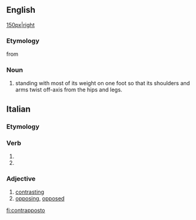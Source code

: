 ==English==
[[file:David_von_Michelangelo.jpg|150px|right]]
===Etymology===
from {{etyl|it}}

===Noun===
{{en-noun}}
#{{arts}} standing with most of its weight on one foot so that its shoulders and arms twist off-axis from the hips and legs.


==Italian==

===Etymology===
{{prefix|contra|posto|lang=it}}

===Verb===
{{it-pp|contrappost}}

# {{past participle of|[[contrapporre]]|lang=Italian}}
# {{past participle of|[[contrapporsi]]|lang=Italian}}

===Adjective===
{{it-adj|contrappost}}

# [[contrasting]]
# [[opposing]], [[opposed]]

[[fi:contrapposto]]